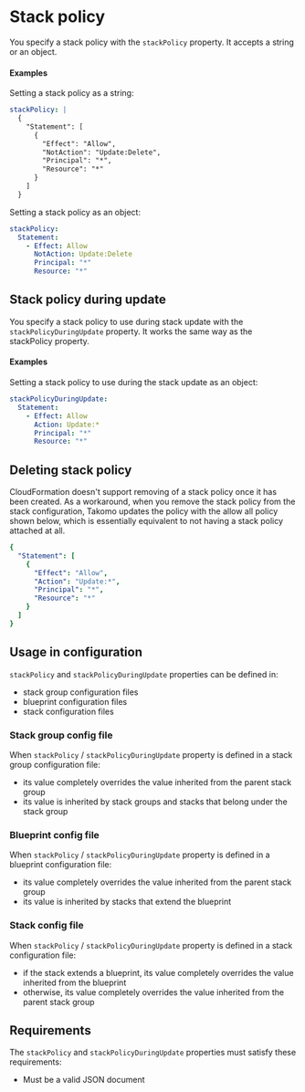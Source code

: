 # Stack policy

You specify a stack policy with the `stackPolicy` property. It accepts a string or an object.

#### Examples

Setting a stack policy as a string:

```yaml
stackPolicy: |
  {
    "Statement": [
      {
        "Effect": "Allow",
        "NotAction": "Update:Delete",
        "Principal": "*",
        "Resource": "*"
      }
    ]
  }
```

Setting a stack policy as an object:

```yaml
stackPolicy:
  Statement:
    - Effect: Allow
      NotAction: Update:Delete
      Principal: "*"
      Resource: "*"
```

## Stack policy during update

You specify a stack policy to use during stack update with the `stackPolicyDuringUpdate` property. It works the same way as the stackPolicy property.

#### Examples

Setting a stack policy to use during the stack update as an object:

```yaml
stackPolicyDuringUpdate:
  Statement:
    - Effect: Allow
      Action: Update:*
      Principal: "*"
      Resource: "*"
```

## Deleting stack policy

CloudFormation doesn't support removing of a stack policy once it has been created. As a workaround, when you remove the stack policy from the stack configuration, Takomo updates the policy with the allow all policy shown below, which is essentially equivalent to not having a stack policy attached at all.

```yaml title="allow all stack policy"
{
  "Statement": [
    {
      "Effect": "Allow",
      "Action": "Update:*",
      "Principal": "*",
      "Resource": "*"
    }
  ]
}
```

## Usage in configuration

`stackPolicy` and `stackPolicyDuringUpdate` properties can be defined in:

- stack group configuration files
- blueprint configuration files
- stack configuration files

### Stack group config file

When `stackPolicy` / `stackPolicyDuringUpdate` property is defined in a stack group configuration file:

- its value completely overrides the value inherited from the parent stack group
- its value is inherited by stack groups and stacks that belong under the stack group

### Blueprint config file

When `stackPolicy` / `stackPolicyDuringUpdate` property is defined in a blueprint configuration file:

- its value completely overrides the value inherited from the parent stack group
- its value is inherited by stacks that extend the blueprint

### Stack config file

When `stackPolicy` / `stackPolicyDuringUpdate` property is defined in a stack configuration file:

- if the stack extends a blueprint, its value completely overrides the value inherited from the blueprint
- otherwise, its value completely overrides the value inherited from the parent stack group

## Requirements

The `stackPolicy` and `stackPolicyDuringUpdate` properties must satisfy these requirements:

- Must be a valid JSON document 

